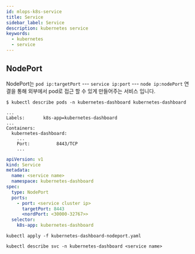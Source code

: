 ```yaml
---
id: mlops-k8s-service
title: Service
sidebar_label: Service
description: kubernetes service
keywords:
  - kubernetes
  - service
---
```


## NodePort

NodePort는 `pod ip:targetPort` --- `service ip:port` --- `node ip:nodePort` 연결을 통해 외부에서 pod로 접근 할 수 있게 만들어주는 서비스 입니다.

```shell {1}
$ kubectl describe pods -n kubernetes-dashboard kubernetes-dashboard

...
Labels:       k8s-app=kubernetes-dashboard
...
Containers:
  kubernetes-dashboard:
    ...
    Port:          8443/TCP
    ...
```

```yaml title="kubernetes-dashboard-nodeport.yaml"
apiVersion: v1
kind: Service
metadata:
  name: <service name>
  namespace: kubernetes-dashboard
spec:
  type: NodePort
  ports:
    - port: <service cluster ip>
      targetPort: 8443
      <nordPort: <30000-32767>>
  selector:
    k8s-app: kubernetes-dashboard
```

```shell
kubectl apply -f kubernetes-dashboard-nodeport.yaml
```

```shell
kubectl describe svc -n kubernetes-dashboard <service name>
```
